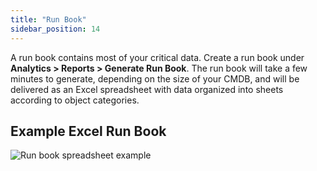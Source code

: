 ```yaml
---
title: "Run Book"
sidebar_position: 14
---
```



A run book contains most of your critical data. Create a run book under **Analytics > Reports > Generate Run Book**. The run book will take a few minutes to generate, depending on the size of your CMDB, and will be delivered as an Excel spreadsheet with data organized into sheets according to object categories.

## Example Excel Run Book

![Run book spreadsheet example](/assets/images/run-book/run-book-example.png)
